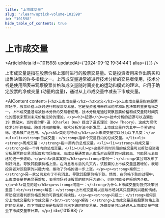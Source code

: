 ```yaml
---
title: "上市成交量"
slug: "/learn/uptick-volume-101598"
id: "101598"
hide_table_of_contents: true
---
```



# 上市成交量

<ArticleMeta id={101598} updatedAt={'2024-09-12 19:34:44'} alias={`[]`} />
<div className='border-solid border-b border-t-0 my-4 border-[var(--ifm-color-gray-300)]' />

上市成交量是指在股票价格上涨时进行的股票交易量。它是投资者用来作出购买和出售决策的许多指标之一。上市成交量通常被进行技术分析的交易者使用，技术分析是使用图表来观察股票价格和成交量随时间变化的运动和模式的理论。它用于确定股票的净成交量 (动量的度量)，通过从上市成交量中减去下市成交量。

<AIContent content={`<h2>上市成交量</h2><h3>定义</h3><p>上市成交量是指在股票市场中，股票价格上涨时进行的股票交易量。它是投资者用来作出购买和出售决策的重要指标之一。上市成交量通常被技术分析的交易者使用，技术分析是通过观察股票价格和成交量随时间变化的图表来预测未来价格走势的理论。</p><h3>起源</h3><p>技术分析的起源可以追溯到 19 世纪末，当时查尔斯·道（Charles Dow）提出了道氏理论（Dow Theory），这成为现代技术分析的基础。随着时间的推移，技术分析方法不断发展，上市成交量作为其中一个关键指标，逐渐被广泛应用。</p><h3>类别与特点</h3><p>上市成交量可以分为以下几类：</p><ul><li><strong>日成交量：</strong>指单个交易日内的总成交量。</li><li><strong>周成交量：</strong>指一周内的总成交量。</li><li><strong>月成交量：</strong>指一个月内的总成交量。</li></ul><p>这些不同时间段的成交量可以帮助投资者分析股票的交易活跃度和市场情绪。高成交量通常表示市场对该股票的兴趣较高，可能预示着价格的进一步波动。</p><h3>具体案例</h3><p><strong>案例一：</strong>某公司发布了利好消息，导致其股票价格上涨。在消息发布后的几天内，该股票的上市成交量显著增加，表明投资者对该股票的兴趣大增，推动了价格的进一步上涨。</p><p><strong>案例二：</strong>另一家公司发布了不利消息，导致其股票价格下跌。然而，在价格下跌的过程中，上市成交量并未显著增加，表明市场对该股票的抛售压力较小，价格可能会在短期内企稳。</p><h3>常见问题</h3><p><strong>问题一：</strong>为什么上市成交量对投资决策很重要？<br/><strong>解答：</strong>上市成交量可以反映市场对某只股票的兴趣和情绪，帮助投资者判断价格走势的可靠性和持续性。</p><p><strong>问题二：</strong>如何区分上市成交量和下市成交量？<br/><strong>解答：</strong>上市成交量是指股票价格上涨时的交易量，而下市成交量是指股票价格下跌时的交易量。净成交量可以通过从上市成交量中减去下市成交量来计算。</p>`} id={101598} />
